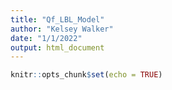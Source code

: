 ```yaml
---
title: "Qf_LBL_Model"
author: "Kelsey Walker"
date: "1/1/2022"
output: html_document
---
```


```r
knitr::opts_chunk$set(echo = TRUE)
```
